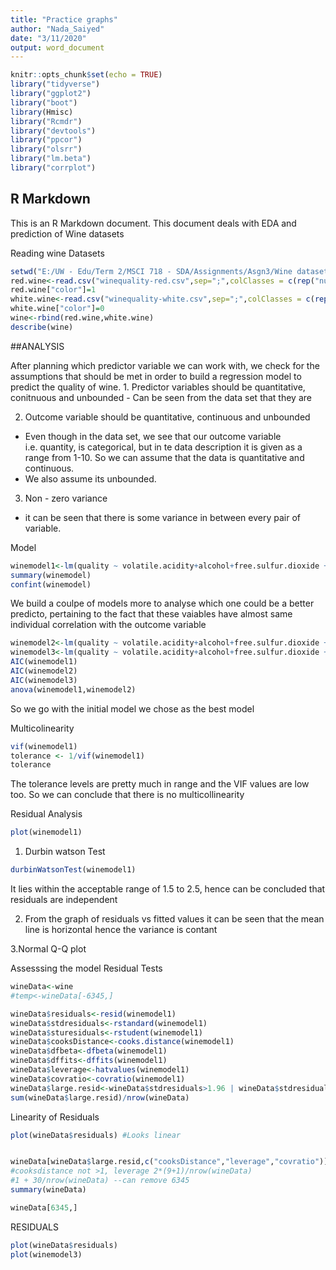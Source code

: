 ---
title: "Practice graphs"
author: "Nada_Saiyed"
date: "3/11/2020"
output: word_document
---

```{r setup, include=FALSE}
knitr::opts_chunk$set(echo = TRUE)
library("tidyverse")
library("ggplot2")
library("boot")
library(Hmisc)
library("Rcmdr")
library("devtools")
library("ppcor")
library("olsrr")
library("lm.beta")
library("corrplot")
```

## R Markdown

This is an R Markdown document. This document deals with EDA and prediction of Wine datasets

Reading wine Datasets
```{r}
setwd("E:/UW - Edu/Term 2/MSCI 718 - SDA/Assignments/Asgn3/Wine dataset")
red.wine<-read.csv("winequality-red.csv",sep=";",colClasses = c(rep("numeric",11)))
red.wine["color"]=1
white.wine<-read.csv("winequality-white.csv",sep=";",colClasses = c(rep("numeric",11)))
white.wine["color"]=0
wine<-rbind(red.wine,white.wine)
describe(wine)
```


##ANALYSIS

After planning which predictor variable we can work with, we check for the assumptions that should be met in order to build a regression model to predict the quality of wine.
1. Predictor variables should be quantitative, conitnuous and unbounded
 - Can be seen from the data set that they are
 
2. Outcome variable should be quantitative, continuous and unbounded
 - Even though in the data set, we see that our outcome variable i.e. quantity, is categorical, but in te data description it is given as a range from 1-10. So we can assume that the data is quantitative and continuous. 
 - We also assume its unbounded.
 
3. Non - zero variance
 - it can be seen that there is some variance in between every pair of variable.
 

Model
```{r}
winemodel1<-lm(quality ~ volatile.acidity+alcohol+free.sulfur.dioxide + sulphates, na.action = na.omit, data=wine)
summary(winemodel)
confint(winemodel)
```

We build a coulpe of models more to analyse which one could be a better predicto, pertaining to the fact that these vaiables have almost same individual correlation with the outcome variable

```{r}
winemodel2<-lm(quality ~ volatile.acidity+alcohol+free.sulfur.dioxide + chlorides , na.action = na.omit, data=wine)
winemodel3<-lm(quality ~ volatile.acidity+alcohol+free.sulfur.dioxide + residual.sugar , na.action = na.omit, data=wine)
AIC(winemodel1)
AIC(winemodel2)
AIC(winemodel3)
anova(winemodel1,winemodel2)
```

So we go with the initial model we chose as the best model


Multicolinearity

```{r}
vif(winemodel1)
tolerance <- 1/vif(winemodel1)
tolerance
```
 The tolerance levels are pretty much in range and the VIF values are low too. So we can conclude that there is no multicollinearity
 
Residual Analysis
```{r}
plot(winemodel1)
```

1. Durbin watson Test
```{r}
durbinWatsonTest(winemodel1)
```
It lies within the acceptable range of 1.5 to 2.5, hence can be concluded that residuals are independent

2. From the graph of residuals vs fitted values it can be seen that the mean line is horizontal hence the variance is contant

3.Normal Q-Q plot


Assesssing the model
Residual Tests

```{r}
wineData<-wine
#temp<-wineData[-6345,]

wineData$residuals<-resid(winemodel1)
wineData$stdresiduals<-rstandard(winemodel1)
wineData$sturesiduals<-rstudent(winemodel1)
wineData$cooksDistance<-cooks.distance(winemodel1)
wineData$dfbeta<-dfbeta(winemodel1)
wineData$dffits<-dffits(winemodel1)
wineData$leverage<-hatvalues(winemodel1)
wineData$covratio<-covratio(winemodel1)
wineData$large.resid<-wineData$stdresiduals>1.96 | wineData$stdresiduals< -1.96
sum(wineData$large.resid)/nrow(wineData)

```
Linearity of Residuals
```{r}
plot(wineData$residuals) #Looks linear


wineData[wineData$large.resid,c("cooksDistance","leverage","covratio")]
#cooksdistance not >1, leverage 2*(9+1)/nrow(wineData)
#1 + 30/nrow(wineData) --can remove 6345
summary(wineData)

wineData[6345,]

```

RESIDUALS
```{r}

plot(wineData$residuals)
plot(winemodel3)

```















































